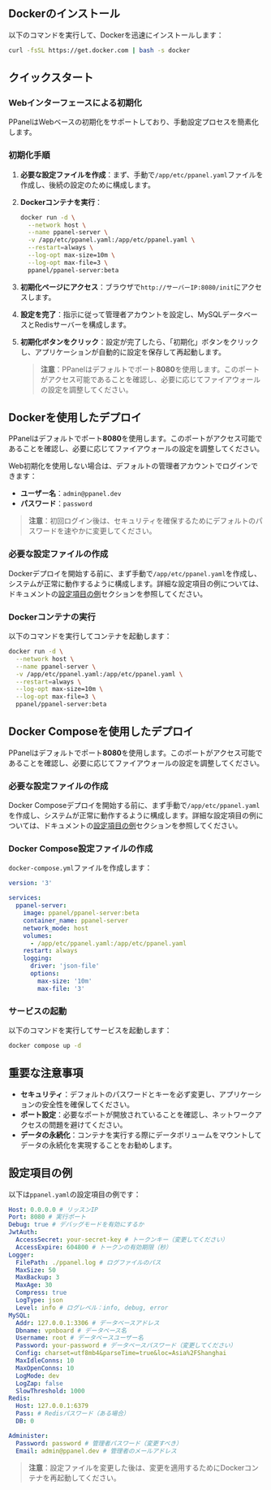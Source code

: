 ## Dockerのインストール

以下のコマンドを実行して、Dockerを迅速にインストールします：

```sh
curl -fsSL https://get.docker.com | bash -s docker
```

## クイックスタート

### Webインターフェースによる初期化

PPanelはWebベースの初期化をサポートしており、手動設定プロセスを簡素化します。

### 初期化手順

1. **必要な設定ファイルを作成**：まず、手動で`/app/etc/ppanel.yaml`ファイルを作成し、後続の設定のために構成します。

2. **Dockerコンテナを実行**：

   ```sh
   docker run -d \
     --network host \
     --name ppanel-server \
     -v /app/etc/ppanel.yaml:/app/etc/ppanel.yaml \
     --restart=always \
     --log-opt max-size=10m \
     --log-opt max-file=3 \
     ppanel/ppanel-server:beta
   ```

3. **初期化ページにアクセス**：ブラウザで`http://サーバーIP:8080/init`にアクセスします。

4. **設定を完了**：指示に従って管理者アカウントを設定し、MySQLデータベースとRedisサーバーを構成します。

5. **初期化ボタンをクリック**：設定が完了したら、「初期化」ボタンをクリックし、アプリケーションが自動的に設定を保存して再起動します。

   > **注意**：PPanelはデフォルトでポート**8080**を使用します。このポートがアクセス可能であることを確認し、必要に応じてファイアウォールの設定を調整してください。

## Dockerを使用したデプロイ

PPanelはデフォルトでポート**8080**を使用します。このポートがアクセス可能であることを確認し、必要に応じてファイアウォールの設定を調整してください。

Web初期化を使用しない場合は、デフォルトの管理者アカウントでログインできます：

- **ユーザー名**：`admin@ppanel.dev`
- **パスワード**：`password`

> **注意**：初回ログイン後は、セキュリティを確保するためにデフォルトのパスワードを速やかに変更してください。

### 必要な設定ファイルの作成

Dockerデプロイを開始する前に、まず手動で`/app/etc/ppanel.yaml`を作成し、システムが正常に動作するように構成します。詳細な設定項目の例については、ドキュメントの[設定項目の例](#設定項目の例)セクションを参照してください。

### Dockerコンテナの実行

以下のコマンドを実行してコンテナを起動します：

```sh
docker run -d \
  --network host \
  --name ppanel-server \
  -v /app/etc/ppanel.yaml:/app/etc/ppanel.yaml \
  --restart=always \
  --log-opt max-size=10m \
  --log-opt max-file=3 \
  ppanel/ppanel-server:beta
```

## Docker Composeを使用したデプロイ

PPanelはデフォルトでポート**8080**を使用します。このポートがアクセス可能であることを確認し、必要に応じてファイアウォールの設定を調整してください。

### 必要な設定ファイルの作成

Docker Composeデプロイを開始する前に、まず手動で`/app/etc/ppanel.yaml`を作成し、システムが正常に動作するように構成します。詳細な設定項目の例については、ドキュメントの[設定項目の例](#設定項目の例)セクションを参照してください。

### Docker Compose設定ファイルの作成

`docker-compose.yml`ファイルを作成します：

```yaml
version: '3'

services:
  ppanel-server:
    image: ppanel/ppanel-server:beta
    container_name: ppanel-server
    network_mode: host
    volumes:
      - /app/etc/ppanel.yaml:/app/etc/ppanel.yaml
    restart: always
    logging:
      driver: 'json-file'
      options:
        max-size: '10m'
        max-file: '3'
```

### サービスの起動

以下のコマンドを実行してサービスを起動します：

```sh
docker compose up -d
```

## 重要な注意事項

- **セキュリティ**：デフォルトのパスワードとキーを必ず変更し、アプリケーションの安全性を確保してください。
- **ポート設定**：必要なポートが開放されていることを確認し、ネットワークアクセスの問題を避けてください。
- **データの永続化**：コンテナを実行する際にデータボリュームをマウントしてデータの永続化を実現することをお勧めします。

## 設定項目の例

以下は`ppanel.yaml`の設定項目の例です：

```yaml
Host: 0.0.0.0 # リッスンIP
Port: 8080 # 実行ポート
Debug: true # デバッグモードを有効にするか
JwtAuth:
  AccessSecret: your-secret-key # トークンキー（変更してください）
  AccessExpire: 604800 # トークンの有効期限（秒）
Logger:
  FilePath: ./ppanel.log # ログファイルのパス
  MaxSize: 50
  MaxBackup: 3
  MaxAge: 30
  Compress: true
  LogType: json
  Level: info # ログレベル：info, debug, error
MySQL:
  Addr: 127.0.0.1:3306 # データベースアドレス
  Dbname: vpnboard # データベース名
  Username: root # データベースユーザー名
  Password: your-password # データベースパスワード（変更してください）
  Config: charset=utf8mb4&parseTime=true&loc=Asia%2FShanghai
  MaxIdleConns: 10
  MaxOpenConns: 10
  LogMode: dev
  LogZap: false
  SlowThreshold: 1000
Redis:
  Host: 127.0.0.1:6379
  Pass: # Redisパスワード（ある場合）
  DB: 0

Administer:
  Password: password # 管理者パスワード（変更すべき）
  Email: admin@ppanel.dev # 管理者のメールアドレス
```

> **注意**：設定ファイルを変更した後は、変更を適用するためにDockerコンテナを再起動してください。



<Giscus />
